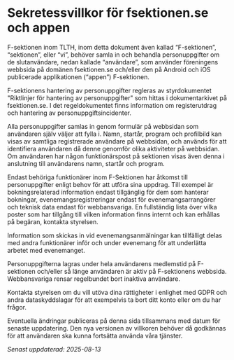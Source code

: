 # Sekretessvillkor för fsektionen.se och appen

F-sektionen inom TLTH, inom detta dokument även kallad “F-sektionen”, “sektionen”, eller “vi”, behöver samla in och behandla personuppgifter om de slutanvändare, nedan kallade “användare”, som använder föreningens webbsida på domänen fsektionen.se och/eller den på Android och iOS publicerade applikationen (“appen”) F-sektionen.

F-sektionens hantering av personuppgifter regleras av styrdokumentet "Riktlinjer för hantering av personuppgifter" som hittas i dokumentarkivet på fsektionen.se. I det regeldokumentet finns information om registerutdrag och hantering av personuppgiftsincidenter.

Alla personuppgifter samlas in genom formulär på webbsidan som användaren själv väljer att fylla i. Namn, startår, program och profilbild kan visas av samtliga registrerade användare på webbsidan, och används för att identifiera användaren då denne genomför olika aktiviteter på webbsidan. Om användaren har någon funktionärspost på sektionen visas även denna i anslutning till användarens namn, startår och program.

Endast behöriga funktionärer inom F-Sektionen har åtkomst till personuppgifter enligt behov för att utföra sina uppdrag. Till exempel är bokningsrelaterad information endast tillgänglig för dem som hanterar bokningar, evenemangsregistreringar endast för evenemangsarrangörer och teknisk data endast för webbansvariga. En fullständig lista över vilka poster som har tillgång till vilken information finns internt och kan erhållas på begäran, kontakta styrelsen.

Information som skickas in vid evenemangsanmälningar kan tillfälligt delas med andra funktionärer inför och under evenemang för att underlätta arbetet med evenemanget.

Personuppgifterna lagras under hela användarens medlemstid på F-sektionen och/eller så länge användaren är aktiv på F-sektionens webbsida. Webbansvariga rensar regelbundet bort inaktiva användare.

Kontakta styrelsen om du vill utöva dina rättigheter i enlighet med GDPR och andra dataskyddslagar för att exempelvis ta bort ditt konto eller om du har frågor. 

Eventuella ändringar publiceras på denna sida tillsammans med datum för senaste uppdatering. Den nya versionen av villkoren behöver då godkännas för att användaren ska kunna fortsätta använda våra tjänster.

*Senast uppdaterad: 2025-08-13*

